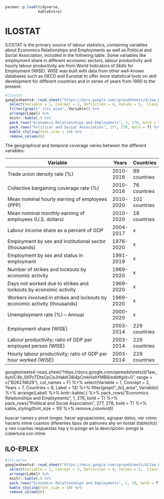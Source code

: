 ```r
pacman::p_load(tidyverse,
               kableExtra)
```

# ILOSTAT

ILOSTAT is the primary source of labour statistics, containing variables about Economics Relationships and Employments as well as Political and Social Association, included in the following table. Some variables like employment share in different economic sectors, labour productivity and hourly labour productivity are from World Indicators of Skills for Employment (WISE). WISE was built with data from other well-known databases such as OECD and Eurostat to offer more statistical tools on skill development for different countries and in series of years from 1990 to the present.

```r
#ilostat
googlesheets4::read_sheet("https://docs.google.com/spreadsheets/d/1aw_byhiC4b_0XPcTDtsCpCeJHabK38i4pCmkHshYMB8/edit#gid=0", range = c("B262:N628"), col_names = F) %>% 
  select(Variable = 1, Concept = 2, Definition = 4, Values = 5,  Class = 6, "Year coverage" = 7, "Regional coverage" = 8, Label = 13) %>%
  filter(grepl("_ilo|_wise", Variable)) %>% 
  arrange(Label) %>%
  knitr::kable(.) %>% 
  pack_rows("Economics Relationships and Employments", 1, 276, bold = T) %>% 
  pack_rows("Political and Social Association", 277, 278, bold = T) %>%
  kable_styling(font_size = 10) %>% 
  remove_column(6)

```

The geographical and temporal coverage varies between the different variables:

| Variable                                                                   | Years       | Countries |
| -------------------------------------------------------------------------- | ----------- | --------- |
| Trade union density rate (%)                                               |  2010-2016  |  99 countries  |
| Collective bargaining coverage rate (%)                                    |  2010-2016  |  76 countries  |  
| Mean nominal hourly earning of employees (PPP)                             |  2010-2020  |  101 countries |
| Mean nominal monthly earning of employees (U.S. dollars)                   |  2010-2020  |  18 countries  |
| Labour income share as a percent of GDP                                    |  2004-2017  |  x             |
| Employment by sex and institutional sector (thousands)                     |  1976-2020  |   x        |
| Employment by sex and status in employment                                 |  1991-2019  |    x       |
| Number of strikes and lockouts by economic activity                        |  1969-2020  |     x      |
| Days not worked due to strikes and lockouts by economic activity           |  1969-2020  |      x     |
| Workers involved in strikes and lockouts by economic activity (thousands)  |  1969-2020  |       x    |
| Unemployment rate (%) -- Annual                                            |  2000-2020  |        x   |
| Employment share (WISE)                                                    | 2003-2014   |	229 countries |
| Labour productivity; ratio of GDP per employed person (WISE)               | 2003-2014   |	229 countries |
| Hourly labour productivity; ratio of GDP per hour worked (WISE)            | 2003-2014   |	229 countries |



googlesheets4::read_sheet("https://docs.google.com/spreadsheets/d/1aw_byhiC4b_0XPcTDtsCpCeJHabK38i4pCmkHshYMB8/edit#gid=0", range = c("B262:N628"), col_names = F) %>% 
  select(Variable = 1, Concept = 2, Years = 7, Countries = 8, Label = 13) %>%
filter(grepl("_ilo|_wise", Variable)) %>% 
  arrange(Label) %>%
  knitr::kable(.) %>% 
  pack_rows("Economics Relationships and Employments", 1, 276, bold = T) %>% 
  pack_rows("Political and Social Association", 277, 278, bold = T) %>%
  kable_styling(font_size = 10) %>% 
  remove_column(6)
  


buscar names y pivot longer, hacer agrupaciones, agrupar datos, ver cómo hacerlo
inline cuantos diferentes tipos de patrones ahy en ilostat (table(ilo)) y veo cuantas respuestas hay y lo pongo en la descripción: pongo la cobertura con inline

## ILO-EPLEX
```r
#ilo-eplex
googlesheets4::read_sheet("https://docs.google.com/spreadsheets/d/1aw_byhiC4b_0XPcTDtsCpCeJHabK38i4pCmkHshYMB8/edit#gid=0", range = c("B323:N350"), col_names = F) %>% #falta ver los wise
  select(Variable = 1, Concept = 2, Definition = 4, Values = 5,  Class = 6, "Year coverage" = 7, "Regional coverage" = 8, Label = 13) %>% 
  arrange(Label) %>%
  knitr::kable(.) %>% 
  pack_rows("Economics Relationships and Employments", 1, 28, bold = T) %>%
  kable_styling(font_size = 10) %>% 
  remove_column(6)

```

